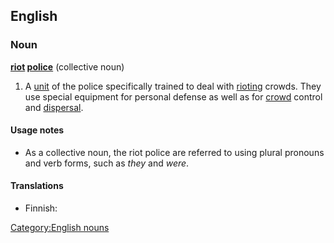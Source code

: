 ==English==
{{wikipedia}}
===Noun===
'''[[riot]] [[police]]''' {{singularonly}} (collective noun) [[Category:English nouns]]

# A [[unit]] of the police specifically trained to deal with [[riot#Verb|riot]]ing crowds. They use special equipment for personal defense as well as for [[crowd]] control and [[dispersal]].

====Usage notes====
* As a collective noun, the riot police are referred to using plural pronouns and verb forms, such as ''they'' and ''were''.

====Translations====
{{top}}
* Finnish: {{t|fi|mellakkapoliisi}}
{{mid}}
{{bottom}}